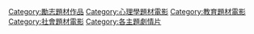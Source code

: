 [[Category:勵志題材作品|Category:勵志題材作品]]
[[Category:心理學題材電影|Category:心理學題材電影]]
[[Category:教育題材電影|Category:教育題材電影]]
[[Category:社會題材電影|Category:社會題材電影]]
[[Category:各主題劇情片|Category:各主題劇情片]]